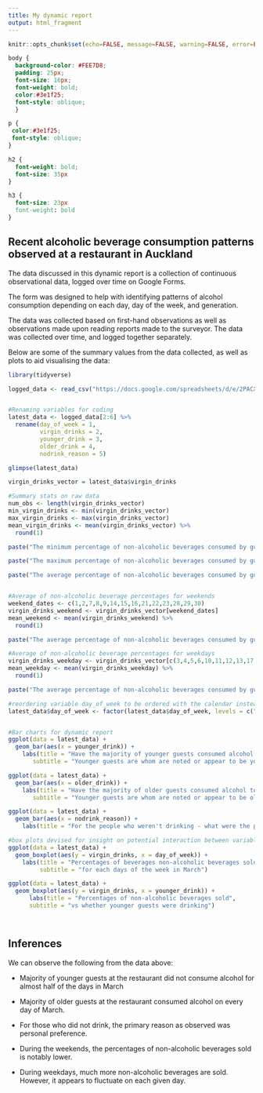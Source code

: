 ---
title: My dynamic report
output: html_fragment
---

```{r setup, include=FALSE}
knitr::opts_chunk$set(echo=FALSE, message=FALSE, warning=FALSE, error=FALSE)

```

```{css}
body {
  background-color: #FEE7D8;
  padding: 25px;
  font-size: 16px;
  font-weight: bold;
  color:#3e1f25;
  font-style: oblique;
  }

p {
 color:#3e1f25;
 font-style: oblique;
}

h2 {
  font-weight: bold;
  font-size: 35px
}

h3 {
  font-size: 23px
  font-weight: bold
}
```

## Recent alcoholic beverage consumption patterns observed at a restaurant in Auckland


The data discussed in this dynamic report is a collection of continuous observational data, logged over time on Google Forms.

The form was designed to help with identifying patterns of alcohol consumption depending on each day, day of the week, and generation.

The data was collected based on first-hand observations as well as observations made upon reading reports made to the surveyor.
The data was collected over time, and logged together separately.


Below are some of the summary values from the data collected,
as well as plots to aid visualising the data:

\n
\n


```{r}

library(tidyverse)

logged_data <- read_csv("https://docs.google.com/spreadsheets/d/e/2PACX-1vTzFh1d53cXi4FXccTIkY17Uh46c2NzeDJVnRCsmd3VdWNAWLU9rsblcIdn1TytJWWqWnkiZ75JInbx/pub?gid=2036014978&single=true&output=csv")


#Renaming variables for coding
latest_data <- logged_data[2:6] %>%
  rename(day_of_week = 1,
         virgin_drinks = 2,
         younger_drink = 3,
         older_drink = 4,
         nodrink_reason = 5)

glimpse(latest_data)

virgin_drinks_vector = latest_data$virgin_drinks

#Summary stats on raw data
num_obs <- length(virgin_drinks_vector)
min_virgin_drinks <- min(virgin_drinks_vector)
max_virgin_drinks <- max(virgin_drinks_vector)
mean_virgin_drinks <- mean(virgin_drinks_vector) %>%
  round(1)

paste("The minimum percentage of non-alcoholic beverages consumed by guests in March was", min_virgin_drinks, "%.")

paste("The maximum percentage of non-alcoholic beverages consumed by guests in March was", max_virgin_drinks, "%.")

paste("The average percentage of non-alcoholic beverages consumed by guests in March was", mean_virgin_drinks, "%.")


#Average of non-alcoholic beverage percentages for weekends
weekend_dates <- c(1,2,7,8,9,14,15,16,21,22,23,28,29,30)
virgin_drinks_weekend <- virgin_drinks_vector[weekend_dates]
mean_weekend <- mean(virgin_drinks_weekend) %>%
  round(1)

paste("The average percentage of non-alcoholic beverages consumed by guests on weekends in March was", mean_weekend, "%.")

#Average of non-alcoholic beverage percentages for weekdays
virgin_drinks_weekday <- virgin_drinks_vector[c(3,4,5,6,10,11,12,13,17,18,19,20,24,25,26,27,31)]
mean_weekday <- mean(virgin_drinks_weekday) %>%
  round(1)

paste("The average percentage of non-alcoholic beverages consumed by guests on weekends in March was", mean_weekday, "%.")

#reordering variable day_of_week to be ordered with the calendar instead of alphabetically.
latest_data$day_of_week <- factor(latest_data$day_of_week, levels = c("Monday", "Tuesday", "Wednesday", "Thursday", "Friday", "Saturday", "Sunday"))


#Bar charts for dynamic report
ggplot(data = latest_data) +
  geom_bar(aes(x = younger_drink)) +
    labs(title = "Have the majority of younger guests consumed alcohol today?",
       subtitle = "Younger guests are whom are noted or appear to be younger than 30.")

ggplot(data = latest_data) +
  geom_bar(aes(x = older_drink)) +
    labs(title = "Have the majority of older guests consumed alcohol today?",
       subtitle = "Younger guests are whom are noted or appear to be older than 30.")

ggplot(data = latest_data) +
  geom_bar(aes(x = nodrink_reason)) +
    labs(title = "For the people who weren't drinking - what were the perceived reasons?")

#box plots devised for insight on potential interaction between variables
ggplot(data = latest_data) +
  geom_boxplot(aes(y = virgin_drinks, x = day_of_week)) +
    labs(title = "Percentages of beverages non-alcoholic beverages sold",
         subtitle = "for each days of the week in March")

ggplot(data = latest_data) +
  geom_boxplot(aes(y = virgin_drinks, x = younger_drink)) +
      labs(title = "Percentages of non-alcoholic beverages sold",
      subtitle = "vs whether younger guests were drinking")




```
\n
\n

## Inferences
\n
\n

We can observe the following from the data above:
\n

- Majority of younger guests at the restaurant did not consume alcohol for almost half of the days in March

- Majority of older guests at the restaurant consumed alcohol on every day of March.

- For those who did not drink, the primary reason as observed was personal preference.

- During the weekends, the percentages of non-alcoholic beverages sold is notably lower.

- During weekdays, much more non-alcoholic beverages are sold. However, it appears to fluctuate on each given day.





